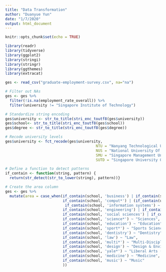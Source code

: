 ```yaml
---
title: "Data Transformation"
author: "Duanyue Yun"
date: "1/7/2020"
output: html_document
---
```


```r
knitr::opts_chunk$set(echo = TRUE)
```

```r
library(readr)
library(tidyverse)
library(ggplot2)
library(stringi)
library(stringr)
library(ggthemes)
library(extracat)
```

```r
ges <- read_csv("graduate-employment-survey.csv", na="na")
```

```r
# Filter out NAs
ges <- ges %>%
  filter(!is.na(employment_rate_overall)) %>%
  filter(university != "Singapore Institute of Technology")

# Standardize string encoding
ges$university <- str_to_title(stri_enc_toutf8(ges$university))
ges$school<- str_to_title(stri_enc_toutf8(ges$school))
ges$degree <- str_to_title(stri_enc_toutf8(ges$degree))

# Recode university levels
ges$university <- fct_recode(ges$university, 
                                         NTU = "Nanyang Technological University",
                                         NUS = "National University Of Singapore", 
                                         SMU = "Singapore Management University" ,
                                         SUTD = "Singapore University Of Technology And Design")
```

```r
# Define a function to detect patterns
if_contain <- function(string, pattern) {
  return(str_detect(str_to_lower(string), pattern))}

# Create the area column
ges <- ges %>%
  mutate(area = case_when(if_contain(school, 'business') | if_contain(school, 'accountancy')  ~ "Business",
                          if_contain(school, 'comput*') | (if_contain(university, 'ntu') & if_contain(degree, 'comput*')) |
                           if_contain(school, 'information systems') ~ "Computing",
                          if_contain(school, 'engineering') | if_contain(university, 'sutd') ~ "Engineering",
                          if_contain(school, 'social sciences') | if_contain(school, 'economics') ~ "Arts & Social Sciences",
                          if_contain(school, 'science*') ~ "Sciences",
                          if_contain(school, 'education') ~ "Education",
                          if_contain(school, 'sport*') ~ "Sports Science And Management",
                          if_contain(school, 'dentistry') ~ "Dentistry",
                          if_contain(school, 'law') ~ "Law",
                          if_contain(school, 'multi*') ~ "Multi-Disciplinary",
                          if_contain(school, 'design') ~ "Design & Environment",
                          if_contain(school, 'yale*') ~ "Liberal Arts (Yale NUS)",
                          if_contain(school, 'medicine') ~ "Medicine",
                          if_contain(school, 'music') ~ "Music"
                          ))
```